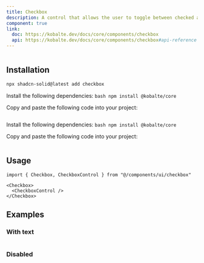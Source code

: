 ```yaml
---
title: Checkbox
description: A control that allows the user to toggle between checked and not checked.
component: true
link:
  doc: https://kobalte.dev/docs/core/components/checkbox
  api: https://kobalte.dev/docs/core/components/checkbox#api-reference
---
```


<ComponentPreview name="checkbox-demo" >

```tsx file=<rootDir>/src/registry/tailwindcss/examples/checkbox-demo.tsx

```

</ComponentPreview>

## Installation

<ComponentInstallation >

```bash
npx shadcn-solid@latest add checkbox
```

<Step >

<StepItem>Install the following dependencies:</StepItem>
```bash npm install @kobalte/core ```

<StepItem>Copy and paste the following code into your project:</StepItem>
```tsx file=<rootDir>/src/registry/tailwindcss/ui/checkbox.tsx
```

</Step>

<Step >

<StepItem>Install the following dependencies:</StepItem>
```bash npm install @kobalte/core ```

<StepItem>Copy and paste the following code into your project:</StepItem>
```tsx file=<rootDir>/../packages/unocss/ui/checkbox.tsx
```

</Step>

</ComponentInstallation>

## Usage

```tsx
import { Checkbox, CheckboxControl } from "@/components/ui/checkbox"
```

```tsx
<Checkbox>
  <CheckboxControl />
</Checkbox>
```

## Examples

### With text

<ComponentPreview name="checkbox-with-text" >

```tsx file=<rootDir>/src/registry/tailwindcss/examples/checkbox-with-text.tsx

```

</ComponentPreview>

### Disabled

<ComponentPreview name="checkbox-disabled" >

```tsx file=<rootDir>/src/registry/tailwindcss/examples/checkbox-disabled.tsx

```

</ComponentPreview>
